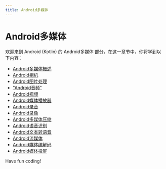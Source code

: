 ```yaml
---
title: Android多媒体
---
```


# Android多媒体

欢迎来到 Android (Kotlin) 的 Android多媒体 部分，在这一章节中，你将学到以下内容：

- [Android多媒体概述](./0-android-multimedia-overview.mdx)
- [Android相机](./1-android-camera.mdx)
- [Android图片处理](./2-android-image-processing.mdx)
- ["Android音频"](./3-android-audio.mdx)
- [Android视频](./4-android-video.mdx)
- [Android媒体播放器](./5-android-media-player.mdx)
- [Android录音](./6-android-recording-video.mdx)
- [Android录像](./7-android-recording-audio.mdx)
- [Android多媒体压缩](./8-android-multimedia-compression.mdx)
- [Android语音识别](./9-android-speech-recognition.mdx)
- [Android文本转语音](./10-android-text-to-speech.mdx)
- [Android流媒体](./11-android-streaming.mdx)
- [Android媒体编解码](./12-android-media-codec.mdx)
- [Android媒体投屏](./13-android-media-projection.mdx)

Have fun coding!